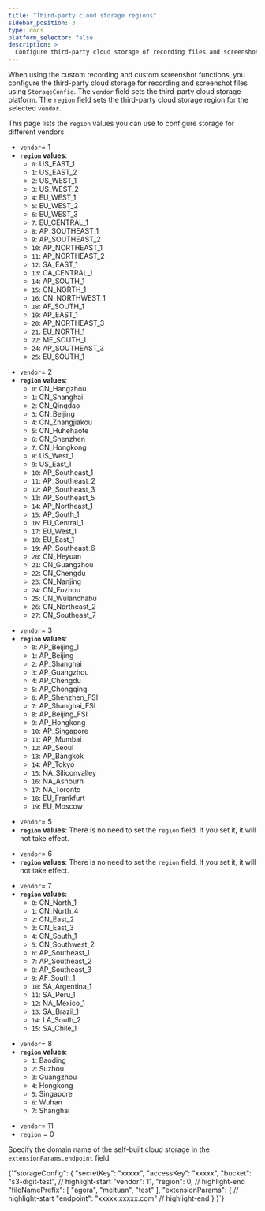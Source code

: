 ```yaml
---
title: "Third-party cloud storage regions"
sidebar_position: 3
type: docs
platform_selector: false
description: >
  Configure third-party cloud storage of recording files and screenshot files.
---
```


When using the custom recording and custom screenshot functions, you configure the third-party cloud storage for recording and screenshot files using `StorageConfig`. The `vendor` field sets the third-party cloud storage platform. The `region` field sets the third-party cloud storage region for the selected `vendor`.

This page lists the `region` values you can use to configure storage for different vendors.

<Tabs>
<TabItem value="amazon" label="Amazon S3" default>

- `vendor`= 1
- **`region` values**:
  - `0`: US_EAST_1
  - `1`: US_EAST_2
  - `2`: US_WEST_1
  - `3`: US_WEST_2
  - `4`: EU_WEST_1
  - `5`: EU_WEST_2
  - `6`: EU_WEST_3
  - `7`: EU_CENTRAL_1
  - `8`: AP_SOUTHEAST_1
  - `9`: AP_SOUTHEAST_2
  - `10`: AP_NORTHEAST_1
  - `11`: AP_NORTHEAST_2
  - `12`: SA_EAST_1
  - `13`: CA_CENTRAL_1
  - `14`: AP_SOUTH_1
  - `15`: CN_NORTH_1
  - `16`: CN_NORTHWEST_1
  - `18`: AF_SOUTH_1
  - `19`: AP_EAST_1
  - `20`: AP_NORTHEAST_3
  - `21`: EU_NORTH_1
  - `22`: ME_SOUTH_1
  - `24`: AP_SOUTHEAST_3
  - `25`: EU_SOUTH_1
</TabItem>

<TabItem value="alibaba" label="Alibaba Cloud">

- `vendor`= 2
- **`region` values**:
  - `0`: CN_Hangzhou
  - `1`: CN_Shanghai
  - `2`: CN_Qingdao
  - `3`: CN_Beijing
  - `4`: CN_Zhangjiakou
  - `5`: CN_Huhehaote
  - `6`: CN_Shenzhen
  - `7`: CN_Hongkong
  - `8`: US_West_1
  - `9`: US_East_1
  - `10`: AP_Southeast_1
  - `11`: AP_Southeast_2
  - `12`: AP_Southeast_3
  - `13`: AP_Southeast_5
  - `14`: AP_Northeast_1
  - `15`: AP_South_1
  - `16`: EU_Central_1
  - `17`: EU_West_1
  - `18`: EU_East_1
  - `19`: AP_Southeast_6
  - `20`: CN_Heyuan
  - `21`: CN_Guangzhou
  - `22`: CN_Chengdu
  - `23`: CN_Nanjing
  - `24`: CN_Fuzhou
  - `25`: CN_Wulanchabu
  - `26`: CN_Northeast_2
  - `27`: CN_Southeast_7
</TabItem>

<TabItem value="tencent" label="Tencent Cloud">

- `vendor`= 3
- **`region` values**:
  - `0`: AP_Beijing_1
  - `1`: AP_Beijing
  - `2`: AP_Shanghai
  - `3`: AP_Guangzhou
  - `4`: AP_Chengdu
  - `5`: AP_Chongqing
  - `6`: AP_Shenzhen_FSI
  - `7`: AP_Shanghai_FSI
  - `8`: AP_Beijing_FSI
  - `9`: AP_Hongkong
  - `10`: AP_Singapore
  - `11`: AP_Mumbai
  - `12`: AP_Seoul
  - `13`: AP_Bangkok
  - `14`: AP_Tokyo
  - `15`: NA_Siliconvalley
  - `16`: NA_Ashburn
  - `17`: NA_Toronto
  - `18`: EU_Frankfurt
  - `19`: EU_Moscow
</TabItem>

<TabItem value="azure" label="Microsoft Azure">

- `vendor`= 5
- **`region` values**:
  There is no need to set the `region` field. If you set it, it will not take effect.

</TabItem>

<TabItem value="google" label="Google Cloud">

- `vendor`= 6
- **`region` values**:
  There is no need to set the `region` field. If you set it, it will not take effect.

</TabItem>

<TabItem value="huawei" label="Huawei Cloud">

- `vendor`= 7
- **`region` values**:
  - `0`: CN_North_1
  - `1`: CN_North_4
  - `2`: CN_East_2
  - `3`: CN_East_3
  - `4`: CN_South_1
  - `5`: CN_Southwest_2
  - `6`: AP_Southeast_1
  - `7`: AP_Southeast_2
  - `8`: AP_Southeast_3
  - `9`: AF_South_1
  - `10`: SA_Argentina_1
  - `11`: SA_Peru_1
  - `12`: NA_Mexico_1
  - `13`: SA_Brazil_1
  - `14`: LA_South_2
  - `15`: SA_Chile_1
</TabItem>

<TabItem value="baidu" label="Baidu Smart Cloud">

- `vendor`= 8
- **`region` values**:
  - `1`: Baoding
  - `2`: Suzhou
  - `3`: Guangzhou
  - `4`: Hongkong
  - `5`: Singapore
  - `6`: Wuhan
  - `7`: Shanghai
</TabItem>

<TabItem value="self" label="Self-built cloud storage">

- `vendor`= 11  
- `region` = 0

Specify the domain name of the self-built cloud storage in the `extensionParams.endpoint` field.

<CodeBlock language="json">
  {`"storageConfig": {
  "secretKey": "xxxxx",
  "accessKey": "xxxxx",
  "bucket": "s3-digit-test",
  // highlight-start
  "vendor": 11,
  "region": 0,
  // highlight-end  
  "fileNamePrefix": [
    "agora",
    "meituan",
    "test"
  ],
  "extensionParams": {
    // highlight-start
    "endpoint": "xxxxx.xxxxx.com"
    // highlight-end
  }
}`}
</CodeBlock>

</TabItem>

</Tabs>
